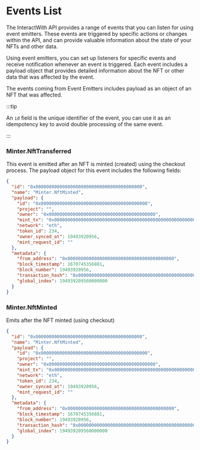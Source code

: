 # Events List

The InteractWith API provides a range of events that you can listen for using event emitters. These events are triggered by specific actions or changes within the API, and can provide valuable information about the state of your NFTs and other data.

Using event emitters, you can set up listeners for specific events and receive notification whenever an event is triggered. Each event includes a payload object that provides detailed information about the NFT or other data that was affected by the event.

The events coming from Event Emitters includes payload as an object of an NFT that was affected.

:::tip

An `id` field is the unique identifier of the event, you can use it as an idempotency key to avoid double processing of the same event.

:::

### Minter.NftTransferred

This event is emitted after an NFT is minted (created) using the checkout process. The payload object for this event includes the following fields:

```json
{
  "id": "0x0000000000000000000000000000000000000000",
  "name": "Minter.NftMinted",
  "payload": {
    "id": "0x0000000000000000000000000000000000000000",
    "project": "",
    "owner": "0x0000000000000000000000000000000000000000",
    "mint_tx": "0x0000000000000000000000000000000000000000000000000000000000000000",
    "network": "eth",
    "token_id": 234,
    "owner_synced_at": 19493920956,
    "mint_request_id": ""
  },
  "metadata": {
    "from_address": "0x0000000000000000000000000000000000000000",
    "block_timestamp": 1670745356881,
    "block_number": 19493920956,
    "transaction_hash": "0x0000000000000000000000000000000000000000000000000000000000000000",
    "global_index": 194939209560000000
  }
}
```

### Minter.NftMinted

Emits after the NFT minted (using checkout)

```json
{
  "id": "0x0000000000000000000000000000000000000000",
  "name": "Minter.NftMinted",
  "payload": {
    "id": "0x0000000000000000000000000000000000000000",
    "project": "",
    "owner": "0x0000000000000000000000000000000000000000",
    "mint_tx": "0x0000000000000000000000000000000000000000000000000000000000000000",
    "network": "eth",
    "token_id": 234,
    "owner_synced_at": 19493920956,
    "mint_request_id": ""
  },
  "metadata": {
    "from_address": "0x0000000000000000000000000000000000000000",
    "block_timestamp": 1670745356881,
    "block_number": 19493920956,
    "transaction_hash": "0x0000000000000000000000000000000000000000000000000000000000000000",
    "global_index": 194939209560000000
  }
}
```
